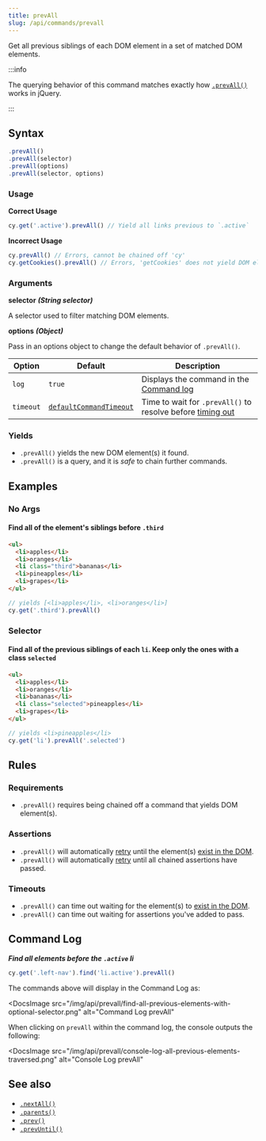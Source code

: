```yaml
---
title: prevAll
slug: /api/commands/prevall
---
```


Get all previous siblings of each DOM element in a set of matched DOM elements.

:::info

The querying behavior of this command matches exactly how
[`.prevAll()`](http://api.jquery.com/prevAll) works in jQuery.

:::

## Syntax

```javascript
.prevAll()
.prevAll(selector)
.prevAll(options)
.prevAll(selector, options)
```

### Usage

**<Icon name="check-circle" color="green" /> Correct Usage**

```javascript
cy.get('.active').prevAll() // Yield all links previous to `.active`
```

**<Icon name="exclamation-triangle" color="red" /> Incorrect Usage**

```javascript
cy.prevAll() // Errors, cannot be chained off 'cy'
cy.getCookies().prevAll() // Errors, 'getCookies' does not yield DOM element
```

### Arguments

**<Icon name="angle-right" /> selector** **_(String selector)_**

A selector used to filter matching DOM elements.

**<Icon name="angle-right" /> options** **_(Object)_**

Pass in an options object to change the default behavior of `.prevAll()`.

| Option    | Default                                                              | Description                                                                              |
| --------- | -------------------------------------------------------------------- | ---------------------------------------------------------------------------------------- |
| `log`     | `true`                                                               | Displays the command in the [Command log](/guides/core-concepts/cypress-app#Command-Log) |
| `timeout` | [`defaultCommandTimeout`](/guides/references/configuration#Timeouts) | Time to wait for `.prevAll()` to resolve before [timing out](#Timeouts)                  |

### Yields [<Icon name="question-circle"/>](/guides/core-concepts/introduction-to-cypress#Subject-Management)

- `.prevAll()` yields the new DOM element(s) it found.
- `.prevAll()` is a query, and it is _safe_ to chain further commands.

## Examples

### No Args

#### Find all of the element's siblings before `.third`

```html
<ul>
  <li>apples</li>
  <li>oranges</li>
  <li class="third">bananas</li>
  <li>pineapples</li>
  <li>grapes</li>
</ul>
```

```javascript
// yields [<li>apples</li>, <li>oranges</li>]
cy.get('.third').prevAll()
```

### Selector

#### Find all of the previous siblings of each `li`. Keep only the ones with a class `selected`

```html
<ul>
  <li>apples</li>
  <li>oranges</li>
  <li>bananas</li>
  <li class="selected">pineapples</li>
  <li>grapes</li>
</ul>
```

```javascript
// yields <li>pineapples</li>
cy.get('li').prevAll('.selected')
```

## Rules

### Requirements [<Icon name="question-circle"/>](/guides/core-concepts/introduction-to-cypress#Chains-of-Commands)

- `.prevAll()` requires being chained off a command that yields DOM element(s).

### Assertions [<Icon name="question-circle"/>](/guides/core-concepts/introduction-to-cypress#Assertions)

- `.prevAll()` will automatically [retry](/guides/core-concepts/retry-ability)
  until the element(s)
  [exist in the DOM](/guides/core-concepts/introduction-to-cypress#Default-Assertions).
- `.prevAll()` will automatically [retry](/guides/core-concepts/retry-ability)
  until all chained assertions have passed.

### Timeouts [<Icon name="question-circle"/>](/guides/core-concepts/introduction-to-cypress#Timeouts)

- `.prevAll()` can time out waiting for the element(s) to
  [exist in the DOM](/guides/core-concepts/introduction-to-cypress#Default-Assertions).
- `.prevAll()` can time out waiting for assertions you've added to pass.

## Command Log

**_Find all elements before the `.active` li_**

```javascript
cy.get('.left-nav').find('li.active').prevAll()
```

The commands above will display in the Command Log as:

<DocsImage
  src="/img/api/prevall/find-all-previous-elements-with-optional-selector.png"
  alt="Command Log prevAll"
></DocsImage>

When clicking on `prevAll` within the command log, the console outputs the
following:

<DocsImage
  src="/img/api/prevall/console-log-all-previous-elements-traversed.png"
  alt="Console Log prevAll"
></DocsImage>

## See also

- [`.nextAll()`](/api/commands/nextall)
- [`.parents()`](/api/commands/parents)
- [`.prev()`](/api/commands/prev)
- [`.prevUntil()`](/api/commands/prevuntil)
